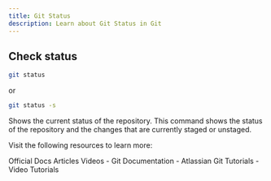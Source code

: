 ```yaml
---
title: Git Status
description: Learn about Git Status in Git
---
```


## Check status
```sh
git status
```
or
```sh
git status -s
```

Shows the current status of the repository. This command
shows the status of the repository and the changes that are
currently staged or unstaged.

Visit the following resources to learn more:

<Tabs defaultValue="official">
<TabsList>
<TabsTrigger value="official">Official Docs</TabsTrigger>
<TabsTrigger value="article">Articles</TabsTrigger>
<TabsTrigger value="video">Videos</TabsTrigger>
</TabsList>

<TabsContent value="official">
- <Link href="https://git-scm.com/docs">Git Documentation</Link>
</TabsContent>
<TabsContent value="article">
- <Link href="https://www.atlassian.com/git/tutorials">Atlassian Git Tutorials</Link>
</TabsContent>
<TabsContent value="video">
- <Link href="https://www.youtube.com/results?search_query=git+git-status+tutorial">Video Tutorials</Link>
</TabsContent>
</Tabs>

<Outlet path="2-git-basics/commands/git-status" />
